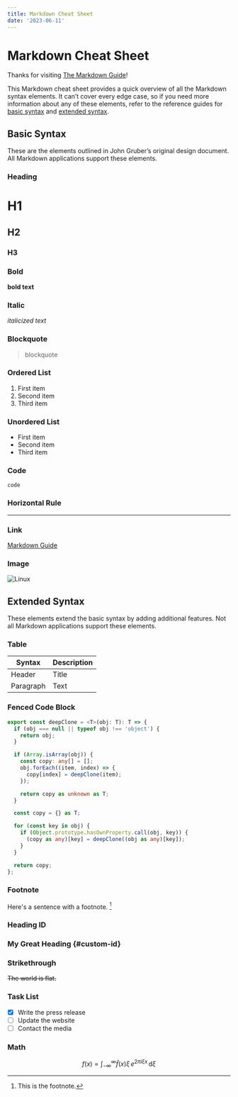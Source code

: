 ```yaml
---
title: Markdown Cheat Sheet
date: '2023-06-11'
---
```


# Markdown Cheat Sheet

Thanks for visiting [The Markdown Guide](https://www.markdownguide.org)!

This Markdown cheat sheet provides a quick overview of all the Markdown syntax elements. It can’t cover every edge case, so if you need more information about any of these elements, refer to the reference guides for [basic syntax](https://www.markdownguide.org/basic-syntax) and [extended syntax](https://www.markdownguide.org/extended-syntax).

## Basic Syntax

These are the elements outlined in John Gruber’s original design document. All Markdown applications support these elements.

### Heading

# H1

## H2

### H3

### Bold

**bold text**

### Italic

_italicized text_

### Blockquote

> blockquote

### Ordered List

1. First item
2. Second item
3. Third item

### Unordered List

- First item
- Second item
- Third item

### Code

`code`

### Horizontal Rule

---

### Link

[Markdown Guide](https://www.markdownguide.org)

### Image

![Linux](https://www.markdownguide.org/assets/images/tux.png)

## Extended Syntax

These elements extend the basic syntax by adding additional features. Not all Markdown applications support these elements.

### Table

| Syntax    | Description |
| --------- | ----------- |
| Header    | Title       |
| Paragraph | Text        |

### Fenced Code Block

```typescript
export const deepClone = <T>(obj: T): T => {
  if (obj === null || typeof obj !== 'object') {
    return obj;
  }

  if (Array.isArray(obj)) {
    const copy: any[] = [];
    obj.forEach((item, index) => {
      copy[index] = deepClone(item);
    });

    return copy as unknown as T;
  }

  const copy = {} as T;

  for (const key in obj) {
    if (Object.prototype.hasOwnProperty.call(obj, key)) {
      (copy as any)[key] = deepClone((obj as any)[key]);
    }
  }

  return copy;
};
```

### Footnote

Here's a sentence with a footnote. [^1]

[^1]: This is the footnote.

### Heading ID

### My Great Heading {#custom-id}

### Strikethrough

~~The world is flat.~~

### Task List

- [x] Write the press release
- [ ] Update the website
- [ ] Contact the media

### Math

$$
f(x) = \int_{-\infty}^\infty  \hat f(x)\xi\,e^{2 \pi i \xi x}  \,\mathrm{d}\xi
$$
